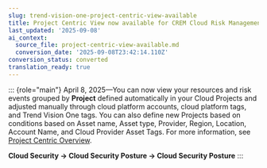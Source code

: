 ```yaml
---
slug: trend-vision-one-project-centric-view-available
title: Project Centric View now available for CREM Cloud Risk Management users
last_updated: '2025-09-08'
ai_context:
  source_file: project-centric-view-available.md
  conversion_date: '2025-09-08T23:42:14.110Z'
conversion_status: converted
translation_ready: true
---
```


::: {role="main"}
April 8, 2025—You can now view your resources and risk events grouped by **Project** defined automatically in your Cloud Projects and adjusted manually through cloud platform accounts, cloud platform tags, and Trend Vision One tags. You can also define new Projects based on conditions based on Asset name, Asset type, Provider, Region, Location, Account Name, and Cloud Provider Asset Tags. For more information, see [Project Centric Overview](project-centric-overview.mdx).

**Cloud Security → Cloud Security Posture → Cloud Security Posture**
:::
